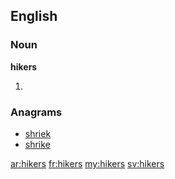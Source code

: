 ==English==

===Noun===
'''hikers'''

# {{plural of|hiker}}

===Anagrams===
* [[shriek#English|shriek]]
* [[shrike#English|shrike]]

[[ar:hikers]]
[[fr:hikers]]
[[my:hikers]]
[[sv:hikers]]